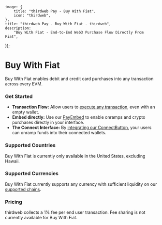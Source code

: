 
	image: {
		title: "thirdweb Pay - Buy With Fiat",
		icon: "thirdweb",
	},
	title: "thirdweb Pay - Buy With Fiat - thirdweb",
	description:
		"Buy With Fiat - End-to-End Web3 Purchase Flow Directly From Fiat",
});

# Buy With Fiat

Buy With Fiat enables debit and credit card purchases into any transaction across every EVM.

### Get Started

- **Transaction Flow:** Allow users to [execute any transaction](/connect/pay/get-started#send-a-transaction-with-pay), even with an empty wallet.
- **Embed directly:** Use our [PayEmbed](/connect/pay/get-started#embed-pay) to enable onramps and crypto purchases directly in your interface.
- **The Connect Interface:** By [integrating our ConnectButton](/connect/ConnectButton), your users can onramp funds into their connected wallets.

<DocImage src={BuyWithCryptoImage} />

### Supported Countries

Buy With Fiat is currently only available in the United States, excluding Hawaii.

### Supported Currencies

Buy With Fiat currently supports any currency with sufficient liquidity on our [supported chains](/connect/pay/supported-chains).

### Pricing

thirdweb collects a 1% fee per end user transaction. Fee sharing is not currently available for Buy With Fiat.

